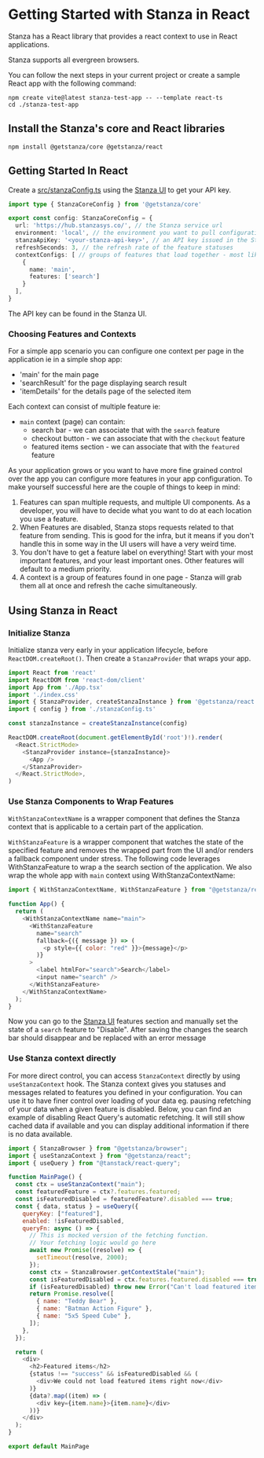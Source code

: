 # Getting Started with Stanza in React

Stanza has a React library that provides a react context to use in React applications.

Stanza supports all evergreen browsers.

You can follow the next steps in your current project or create a sample React app with the following command:

```shell
npm create vite@latest stanza-test-app -- --template react-ts
cd ./stanza-test-app
```

## Install the Stanza's core and React libraries
```shell
npm install @getstanza/core @getstanza/react
```

## Getting Started In React

Create a [src/stanzaConfig.ts](../javascript/stanzaconfig) using the [Stanza UI](https://ui.stanzasys.co) to get your API key.

```ts
import type { StanzaCoreConfig } from '@getstanza/core'

export const config: StanzaCoreConfig = {
  url: 'https://hub.stanzasys.co/', // the Stanza service url
  environment: 'local', // the environment you want to pull configurations for
  stanzaApiKey: '<your-stanza-api-key>', // an API key issued in the Stanza UI
  refreshSeconds: 3, // the refresh rate of the feature statuses
  contextConfigs: [ // groups of features that load together - most likely, your app's pages or routes
    {
      name: 'main',
      features: ['search']
    }
  ],
}
```

The API key can be found in the Stanza UI.

### Choosing Features and Contexts

For a simple app scenario you can configure one context per page in the application ie in a simple shop app:
* 'main' for the main page
* 'searchResult' for the page displaying search result
* 'itemDetails' for the details page of the selected item

Each context can consist of multiple feature ie:
* `main` context (page) can contain:
  * search bar - we can associate that with the `search` feature
  * checkout button - we can associate that with the `checkout` feature
  * featured items section - we can associate that with the `featured` feature

As your application grows or you want to have more fine grained control over the app you can configure more features in your app configuration. To make yourself successful here are the couple of things to keep in mind:
1. Features can span multiple requests, and multiple UI components. As a developer, you will have to decide what you want to do at each location you use a feature.
2. When Features are disabled, Stanza stops requests related to that feature from sending. This is good for the infra, but it means if you don't handle this in some way in the UI users will have a very weird time.
3. You don't have to get a feature label on everything! Start with your most important features, and your least important ones. Other features will default to a medium priority.
3. A context is a group of features found in one page - Stanza will grab them all at once and refresh the cache simultaneously.


## Using Stanza in React

### Initialize Stanza
Initialize stanza very early in your application lifecycle, before `ReactDOM.createRoot()`. Then create a `StanzaProvider` that wraps your app.

```js
import React from 'react'
import ReactDOM from 'react-dom/client'
import App from './App.tsx'
import './index.css'
import { StanzaProvider, createStanzaInstance } from '@getstanza/react'
import { config } from './stanzaConfig.ts'

const stanzaInstance = createStanzaInstance(config)

ReactDOM.createRoot(document.getElementById('root')!).render(
  <React.StrictMode>
    <StanzaProvider instance={stanzaInstance}>
      <App />
    </StanzaProvider>
  </React.StrictMode>,
)
```

### Use Stanza Components to Wrap Features

`WithStanzaContextName` is a wrapper component that defines the Stanza context that is applicable to a certain part of the application.

`WithStanzaFeature` is a wrapper component that watches the state of the specified feature and removes the wrapped part from the UI and/or renders a fallback component under stress.
The following code leverages WithStanzaFeature to wrap a the search section of the application. We also wrap the whole app with `main` context using WithStanzaContextName:

```js
import { WithStanzaContextName, WithStanzaFeature } from "@getstanza/react";

function App() {
  return (
    <WithStanzaContextName name="main">
      <WithStanzaFeature
        name="search"
        fallback={({ message }) => (
          <p style={{ color: "red" }}>{message}</p>
        )}
      >
        <label htmlFor="search">Search</label>
        <input name="search" />
      </WithStanzaFeature>
    </WithStanzaContextName>
  );
}
```

Now you can go to the [Stanza UI](https://ui.stanzasys.co/features/) features section and manually set the state of a `search` feature to "Disable". After saving the changes the search bar should disappear and be replaced with an error message

### Use Stanza context directly

For more direct control, you can access `StanzaContext` directly by using `useStanzaContext` hook. The Stanza context gives you statuses and messages related to features you defined in your configuration. You can use it to have finer control over loading of your data eg. pausing refetching of your data when a given feature is disabled.
Below, you can find an example of disabling React Query's automatic refetching. It will still show cached data if available and you can display additional information if there is no data available.

```js
import { StanzaBrowser } from "@getstanza/browser";
import { useStanzaContext } from "@getstanza/react";
import { useQuery } from "@tanstack/react-query";

function MainPage() {
  const ctx = useStanzaContext("main");
  const featuredFeature = ctx?.features.featured;
  const isFeaturedDisabled = featuredFeature?.disabled === true;
  const { data, status } = useQuery({
    queryKey: ["featured"],
    enabled: !isFeaturedDisabled,
    queryFn: async () => {
      // This is mocked version of the fetching function. 
      // Your fetching logic would go here
      await new Promise((resolve) => {
        setTimeout(resolve, 2000);
      });
      const ctx = StanzaBrowser.getContextStale("main");
      const isFeaturedDisabled = ctx.features.featured.disabled === true;
      if (isFeaturedDisabled) throw new Error("Can't load featured items");
      return Promise.resolve([
        { name: "Teddy Bear" },
        { name: "Batman Action Figure" },
        { name: "5x5 Speed Cube" },
      ]);
    },
  });

  return (
    <div>
      <h2>Featured items</h2>
      {status !== "success" && isFeaturedDisabled && (
        <div>We could not load featured items right now</div>
      )}
      {data?.map((item) => (
        <div key={item.name}>{item.name}</div>
      ))}
    </div>
  );
}

export default MainPage

```
